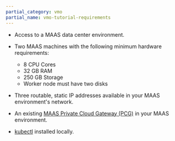 ```yaml
---
partial_category: vmo
partial_name: vmo-tutorial-requirements
---
```


- Access to a MAAS data center environment.

- Two MAAS machines with the following minimum hardware requirements:

  - 8 CPU Cores
  - 32 GB RAM
  - 250 GB Storage
  - Worker node must have two disks

- Three routable, static IP addresses available in your MAAS environment's network.

- An existing [MAAS Private Cloud Gateway (PCG)](/clusters/pcg/deploy-pcg/maas.md) in your MAAS environment.

- [kubectl](https://kubernetes.io/docs/tasks/tools/) installed locally.